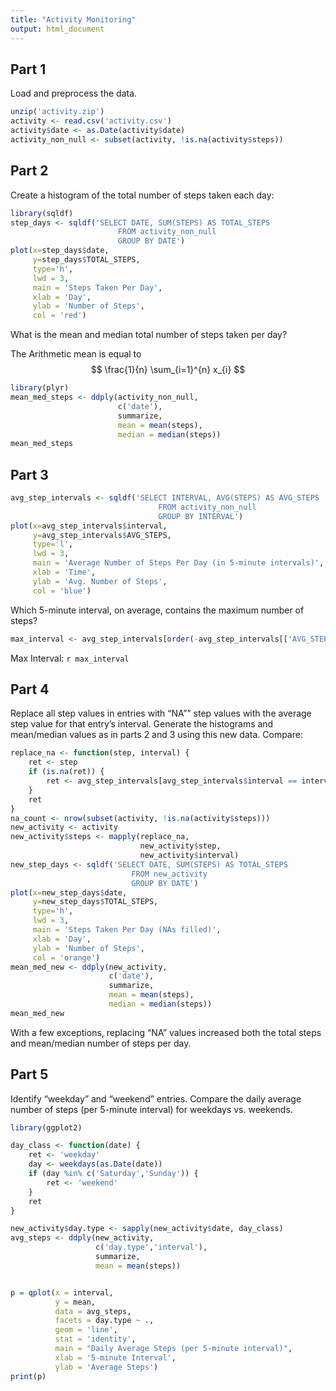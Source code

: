 ---
title: "Activity Monitoring"
output: html_document
---

## Part 1
Load and preprocess the data.

```{r}
unzip('activity.zip')
activity <- read.csv('activity.csv')
activity$date <- as.Date(activity$date)
activity_non_null <- subset(activity, !is.na(activity$steps))
```

## Part 2
Create a histogram of the total number of steps taken each day:

```{r, message=FALSE, echo=FALSE}
library(sqldf)
step_days <- sqldf('SELECT DATE, SUM(STEPS) AS TOTAL_STEPS 
                        FROM activity_non_null
                        GROUP BY DATE')
plot(x=step_days$date, 
     y=step_days$TOTAL_STEPS, 
     type='h', 
     lwd = 3, 
     main = 'Steps Taken Per Day', 
     xlab = 'Day', 
     ylab = 'Number of Steps', 
     col = 'red')
```

What is the mean and median total number of steps taken per day?

The Arithmetic mean is equal to 
$$ \frac{1}{n} \sum_{i=1}^{n} x_{i} $$

```{r, message=FALSE, echo=FALSE}
library(plyr)
mean_med_steps <- ddply(activity_non_null, 
                        c('date'), 
                        summarize, 
                        mean = mean(steps),
                        median = median(steps))
mean_med_steps
```

## Part 3
```{r, echo=FALSE}
avg_step_intervals <- sqldf('SELECT INTERVAL, AVG(STEPS) AS AVG_STEPS
                                 FROM activity_non_null
                                 GROUP BY INTERVAL')
plot(x=avg_step_intervals$interval, 
     y=avg_step_intervals$AVG_STEPS, 
     type='l', 
     lwd = 3, 
     main = 'Average Number of Steps Per Day (in 5-minute intervals)',,
     xlab = 'Time', 
     ylab = 'Avg. Number of Steps', 
     col = 'blue')
```

Which 5-minute interval, on average, contains the maximum number of steps?
```{r, echo=FALSE}
max_interval <- avg_step_intervals[order(-avg_step_intervals[['AVG_STEPS']]),]$interval[[1]]
```
Max Interval: `r max_interval`

## Part 4
Replace all step values in entries with "NA"" step values with the average step value for that entry's interval.  Generate the histograms and mean/median values as in parts 2 and 3 using this new data.  Compare: 
```{r, echo=FALSE}
replace_na <- function(step, interval) {
    ret <- step
    if (is.na(ret)) {
        ret <- avg_step_intervals[avg_step_intervals$interval == interval,]$AVG_STEPS
    }
    ret
}
na_count <- nrow(subset(activity, !is.na(activity$steps)))
new_activity <- activity
new_activity$steps <- mapply(replace_na,
                             new_activity$step,
                             new_activity$interval)
new_step_days <- sqldf('SELECT DATE, SUM(STEPS) AS TOTAL_STEPS 
                           FROM new_activity
                           GROUP BY DATE')
plot(x=new_step_days$date, 
     y=new_step_days$TOTAL_STEPS, 
     type='h', 
     lwd = 3, 
     main = 'Steps Taken Per Day (NAs filled)', 
     xlab = 'Day', 
     ylab = 'Number of Steps', 
     col = 'orange')
mean_med_new <- ddply(new_activity, 
                      c('date'), 
                      summarize, 
                      mean = mean(steps),
                      median = median(steps))
mean_med_new
```

With a few exceptions, replacing "NA" values increased both the total steps and mean/median number of steps per day.

## Part 5

Identify "weekday" and "weekend" entries.  Compare the daily average number of steps (per 5-minute interval) for weekdays vs. weekends.

```{r, message = FALSE, echo = FALSE}
library(ggplot2)

day_class <- function(date) {
    ret <- 'weekday'
    day <- weekdays(as.Date(date))
    if (day %in% c('Saturday','Sunday')) {
        ret <- 'weekend'
    }
    ret
}

new_activity$day.type <- sapply(new_activity$date, day_class)
avg_steps <- ddply(new_activity,
                   c('day.type','interval'),
                   summarize,
                   mean = mean(steps))


p = qplot(x = interval, 
          y = mean, 
          data = avg_steps, 
          facets = day.type ~ ., 
          geom = 'line', 
          stat = 'identity',
          main = "Daily Average Steps (per 5-minute interval)",
          xlab = '5-minute Interval',
          ylab = 'Average Steps')
print(p)
```